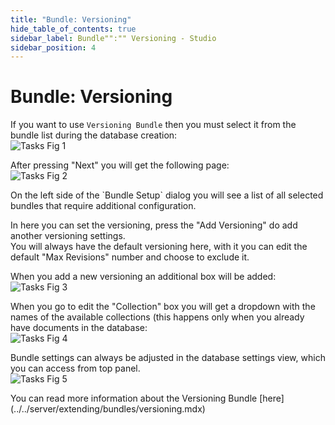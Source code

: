 ```yaml
---
title: "Bundle: Versioning"
hide_table_of_contents: true
sidebar_label: Bundle"":"" Versioning - Studio
sidebar_position: 4
---
```



# Bundle: Versioning

If you want to use `Versioning Bundle` then you must select it from the bundle list during the database creation:   
![Tasks Fig 1](./assets/studio_versioning_1.PNG)  

After pressing "Next" you will get the following page:  
![Tasks Fig 2](./assets/studio_versioning_2.PNG)  

<Admonition type="info" title="Info">
On the left side of the `Bundle Setup` dialog you will see a list of all selected bundles that require additional configuration.
</Admonition>

In here you can set the versioning, press the "Add Versioning" do add another versioning settings.  
You will always have the default versioning here, with it you can edit the default "Max Revisions" number and choose to exclude it.  

When you add a new versioning an additional box will be added:  
![Tasks Fig 3](./assets/studio_versioning_3.PNG)  

When you go to edit the "Collection" box you will get a dropdown with the names of the available collections (this happens only when you already have documents in the database:  
![Tasks Fig 4](./assets/studio_versioning_4.PNG)  

Bundle settings can always be adjusted in the database settings view, which you can access from top panel.   
![Tasks Fig 5](./assets/studio_versioning_5.PNG)  

<Admonition type="info" title="Info">
You can read more information about the Versioning Bundle [here](../../server/extending/bundles/versioning.mdx)
</Admonition>
